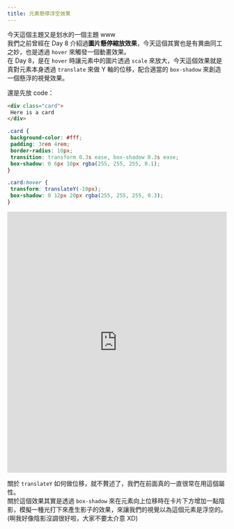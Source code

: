 ```yaml
---
title: 元素懸停浮空效果
---
```


今天這個主題又是划水的一個主題 www  
我們之前曾經在 Day 8 介紹過**圖片懸停縮放效果**，今天這個其實也是有異曲同工之妙，也是透過 `hover` 來觸發一個動畫效果。  
在 Day 8，是在 `hover` 時讓元素中的圖片透過 `scale` 來放大，今天這個效果就是真對元素本身透過 `translate` 來做 Y 軸的位移，配合適當的 `box-shadow` 來創造一個懸浮的視覺效果。

還是先放 code：

```html
<div class="card">
 Here is a card
</div>
```

```css
.card {
 background-color: #fff;
 padding: 3rem 4rem;
 border-radius: 10px;
 transition: transform 0.3s ease, box-shadow 0.3s ease;
 box-shadow: 0 6px 10px rgba(255, 255, 255, 0.1);
}

.card:hover {
 transform: translateY(-10px);
 box-shadow: 0 12px 20px rgba(255, 255, 255, 0.3);
}
```

<iframe height="600" width="100%" title="day 25 - hover_float" src="https://codepen.io/ChungYingHo/embed/Rwzqroa?default-tab=html%2Cresult" frameborder="no" loading="lazy" allowtransparency="true" allowfullscreen="true">
  See the Pen <a href="https://codepen.io/ChungYingHo/pen/Rwzqroa">
  day 25 - hover_float</a> by ChungYingHo (<a href="https://codepen.io/ChungYingHo">@ChungYingHo</a>)
  on <a href="https://codepen.io">CodePen</a>.
</iframe>

關於 `translateY` 如何做位移，就不贅述了，我們在前面真的一直很常在用這個屬性。  
關於這個效果其實是透過 `box-shadow` 來在元素向上位移時在卡片下方增加一點陰影，模擬一種光打下來產生影子的效果，來讓我們的視覺以為這個元素是浮空的。  
(啊我好像陰影沒調很好啦，大家不要太介意 XD)

